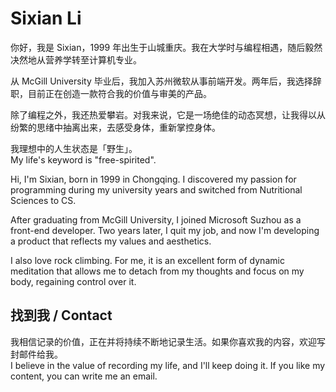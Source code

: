 
# Sixian Li

你好，我是 Sixian，1999 年出生于山城重庆。我在大学时与编程相遇，随后毅然决然地从营养学转至计算机专业。

从 McGill University 毕业后，我加入苏州微软从事前端开发。两年后，我选择辞职，目前正在创造一款符合我的价值与审美的产品。

除了编程之外，我还热爱攀岩。对我来说，它是一场绝佳的动态冥想，让我得以从纷繁的思绪中抽离出来，去感受身体，重新掌控身体。

<div className="flex items-center gap-4">
  <Avatar />
  <p>
    我理想中的人生状态是「野生」。
    <br/>My life's keyword is "free-spirited".
  </p>
</div>

Hi, I'm Sixian, born in 1999 in Chongqing. I discovered my passion for
programming during my university years and switched from Nutritional Sciences
to CS.

After graduating from McGill University, I joined Microsoft Suzhou as a
front-end developer. Two years later, I quit my job, and now I'm developing a
product that reflects my values and aesthetics.

I also love rock climbing. For me, it is an excellent form of dynamic meditation
that allows me to detach from my thoughts and focus on my body, regaining control
over it.

<h2>找到我 / Contact</h2>

<p>
  我相信记录的价值，正在并将持续不断地记录生活。如果你喜欢我的内容，欢迎写封<MyEmail>邮件</MyEmail>给我。
  <br />I believe in the value of recording my life, and I'll keep doing it. If
  you like my content, you can write me an <MyEmail>email</MyEmail>.
</p>
